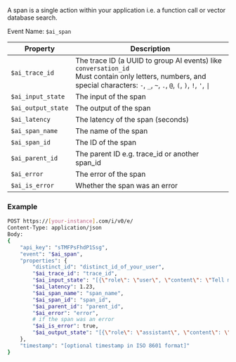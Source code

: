 A span is a single action within your application i.e. a function call or vector database search.

Event Name: `$ai_span`

| Property | Description |
|----------|-------------|
| `$ai_trace_id` | The trace ID (a UUID to group AI events) like `conversation_id`<br/>Must contain only letters, numbers, and special characters: `-`, `_`, `~`, `.`, `@`, `(`, `)`, `!`, `'`, <code>\|</code> |
| `$ai_input_state` | The input of the span |
| `$ai_output_state` | The output of the span |
| `$ai_latency` | The latency of the span (seconds) |
| `$ai_span_name` | The name of the span |
| `$ai_span_id` | The ID of the span |
| `$ai_parent_id` | The parent ID e.g. trace_id or another span_id |
| `$ai_error` | The error of the span |
| `$ai_is_error` | Whether the span was an error |

### Example
```bash
POST https://[your-instance].com/i/v0/e/
Content-Type: application/json
Body:
{
    "api_key": "sTMFPsFhdP1Ssg",
    "event": "$ai_span",
    "properties": {
        "distinct_id": "distinct_id_of_your_user",
        "$ai_trace_id": "trace_id",
        "$ai_input_state": "[{\"role\": \"user\", \"content\": \"Tell me a fun fact about hedgehogs\"}]",
        "$ai_latency": 1.23,
        "$ai_span_name": "span_name",
        "$ai_span_id": "span_id",
        "$ai_parent_id": "parent_id",
        "$ai_error": "error",
        # if the span was an error
        "$ai_is_error": true,
        "$ai_output_state": "[{\"role\": \"assistant\", \"content\": \"Hedgehogs are small mammals with spines on their back.\"}]",
    },
    "timestamp": "[optional timestamp in ISO 8601 format]"
}
```
